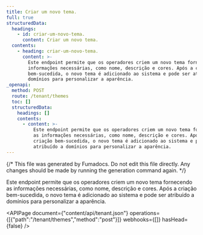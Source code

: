 ```yaml
---
title: Criar um novo tema.
full: true
structuredData:
  headings:
    - id: criar-um-novo-tema.
      content: Criar um novo tema.
  contents:
    - heading: criar-um-novo-tema.
      content: >-
        Este endpoint permite que os operadores criem um novo tema fornecendo as
        informações necessárias, como nome, descrição e cores. Após a criação
        bem-sucedida, o novo tema é adicionado ao sistema e pode ser atribuído a
        domínios para personalizar a aparência.
_openapi:
  method: POST
  route: /tenant/themes
  toc: []
  structuredData:
    headings: []
    contents:
      - content: >-
          Este endpoint permite que os operadores criem um novo tema fornecendo
          as informações necessárias, como nome, descrição e cores. Após a
          criação bem-sucedida, o novo tema é adicionado ao sistema e pode ser
          atribuído a domínios para personalizar a aparência.
---
```


{/* This file was generated by Fumadocs. Do not edit this file directly. Any changes should be made by running the generation command again. */}

Este endpoint permite que os operadores criem um novo tema fornecendo as informações necessárias, como nome, descrição e cores. Após a criação bem-sucedida, o novo tema é adicionado ao sistema e pode ser atribuído a domínios para personalizar a aparência.

<APIPage document={"content/api/tenant.json"} operations={[{"path":"/tenant/themes","method":"post"}]} webhooks={[]} hasHead={false} />